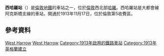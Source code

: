 {{expand|time=2016-03-01T10:14:14+00:00}}
{{no footnotes|time=2016-03-01T10:14:14+00:00}}
{{Infobox London station
| name             = 西哈羅<br />West Harrow
| symbol           = underground
| manager          = [[倫敦地鐵|倫敦地鐵]]
| locale           = [[哈羅_(倫敦)|哈羅]]
| borough          = [[哈羅區|哈羅區]]
| platforms        = 2
| fare_zone        = 5
| tubecode         = ZWX

| image_name       = West Harrow tube station 2.jpg
| latitude         = {{decdeg|51|34|47|N|4}}
| longitude        = {{decdeg|0|21|12|W|4}}

| original         = [[大都會鐵路|大都會鐵路]]

| years1           = 1904年7月4日
| years2           = 1913年11月17日
| events1          = 線路開通
| events2          = 車站開通
<!--
| tubeexits06      = 0.957 
| tubeexits07      = {{increase}} 1.150
| tubeexits08      = {{increase}} 1.19
| tubeexits09      = {{increase}} 1.20-->
}}
'''西哈羅站'''（{{lang-en|West Harrow tube station}}）是[[倫敦地鐵|倫敦地鐵]]的車站之一，位於[[倫敦|倫敦]]西北部[[哈羅_(倫敦)|哈羅]]。西哈羅站是大都會線阿克斯橋支線的車站，開通於1913年11月17日，位於倫敦第5收費區。

{{commons category|West Harrow tube station}}

==參考資料==
{{reflist}}
{{倫敦地鐵大都會線}}
[[Category:大都會線車站|West Harrow]]
[[Category:哈羅區鐵路車站|West Harrow]]
[[Category:1913年啟用的鐵路車站|Category:1913年啟用的鐵路車站]]
[[Category:1913年英格蘭建立|Category:1913年英格蘭建立]]
